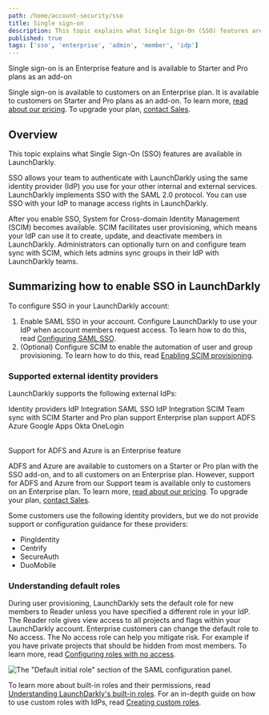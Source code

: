 ```yaml
---
path: /home/account-security/sso
title: Single sign-on
description: This topic explains what Single Sign-On (SSO) features are available in LaunchDarkly.
published: true
tags: ['sso', 'enterprise', 'admin', 'member', 'idp']
---
```


<Callout intent="primary">
<CalloutTitle>Single sign-on is an Enterprise feature and is available to Starter and Pro plans as an add-on</CalloutTitle>
<CalloutDescription>

Single sign-on is available to customers on an Enterprise plan. It is available to customers on Starter and Pro plans as an add-on. To learn more, [read about our pricing](https://launchdarkly.com/pricing/). To upgrade your plan, [contact Sales](https://launchdarkly.com/contact-sales/).

</CalloutDescription>
</Callout>

## Overview

This topic explains what Single Sign-On (SSO) features are available in LaunchDarkly.

SSO allows your team to authenticate with LaunchDarkly using the same identity provider (IdP) you use for your other internal and external services. LaunchDarkly implements SSO with the SAML 2.0 protocol. You can use SSO with your IdP to manage access rights in LaunchDarkly.

After you enable SSO, System for Cross-domain Identity Management (SCIM) becomes available. SCIM facilitates user provisioning, which means your IdP can use it to create, update, and deactivate members in LaunchDarkly. Administrators can optionally turn on and configure team sync with SCIM, which lets admins sync groups in their IdP with LaunchDarkly teams.

## Summarizing how to enable SSO in LaunchDarkly

To configure SSO in your LaunchDarkly account:

1. Enable SAML SSO in your account. Configure LaunchDarkly to use your IdP when account members request access. To learn how to do this, read [Configuring SAML SSO](/home/account-security/sso/saml).
2. (Optional) Configure SCIM to enable the automation of user and group provisioning. To learn how to do this, read [Enabling SCIM provisioning](/home/account-security/sso/scim).

### Supported external identity providers

LaunchDarkly supports the following external IdPs:

<Table>
  <TableHeader>
    <TableHeadCell>
    Identity providers
    </TableHeadCell>
    <TableHeadCell>
    IdP Integration SAML SSO
    </TableHeadCell>
    <TableHeadCell>
    IdP Integration SCIM
    </TableHeadCell>
    <TableHeadCell>
    Team sync with SCIM
    </TableHeadCell>
    <TableHeadCell>
    Starter and Pro plan support
    </TableHeadCell>
    <TableHeadCell>
    Enterprise plan support
    </TableHeadCell>
  </TableHeader>
  <TableBody>
    <TableRow>
      <TableCell>
      ADFS
      </TableCell>
      <TableCell>
        <Icon name="checkbox-marked-circle" height="1.5rem" fill="primarySafe"></Icon>
      </TableCell>
      <TableCell>
      </TableCell>
      <TableCell>
      </TableCell>
      <TableCell>
      </TableCell>
      <TableCell>
        <Icon name="checkbox-marked-circle" height="1.5rem" fill="primarySafe"></Icon>
      </TableCell>
    </TableRow>
    <TableRow>
      <TableCell>
      Azure
      </TableCell>
      <TableCell>
        <Icon name="checkbox-marked-circle" height="1.5rem" fill="primarySafe"></Icon>
      </TableCell>
      <TableCell>
      </TableCell>
      <TableCell>
      </TableCell>
      <TableCell>
      </TableCell>
      <TableCell>
        <Icon name="checkbox-marked-circle" height="1.5rem" fill="primarySafe"></Icon>
      </TableCell>
    </TableRow>
    <TableRow>
      <TableCell>
      Google Apps
      </TableCell>
      <TableCell>
        <Icon name="checkbox-marked-circle" height="1.5rem" fill="primarySafe"></Icon>
      </TableCell>
      <TableCell>
      </TableCell>
      <TableCell>
      </TableCell>
      <TableCell>
        <Icon name="checkbox-marked-circle" height="1.5rem" fill="primarySafe"></Icon>
      </TableCell>
      <TableCell>
        <Icon name="checkbox-marked-circle" height="1.5rem" fill="primarySafe"></Icon>
      </TableCell>
    </TableRow>
    <TableRow>
      <TableCell>
      Okta
      </TableCell>
      <TableCell>
        <Icon name="checkbox-marked-circle" height="1.5rem" fill="primarySafe"></Icon>
      </TableCell>
      <TableCell>
        <Icon name="checkbox-marked-circle" height="1.5rem" fill="primarySafe"></Icon>
      </TableCell>
      <TableCell>
        <Icon name="checkbox-marked-circle" height="1.5rem" fill="primarySafe"></Icon>
      </TableCell>
      <TableCell>
        <Icon name="checkbox-marked-circle" height="1.5rem" fill="primarySafe"></Icon>
      </TableCell>
      <TableCell>
        <Icon name="checkbox-marked-circle" height="1.5rem" fill="primarySafe"></Icon>
      </TableCell>
    </TableRow>
    <TableRow>
      <TableCell>
      OneLogin
      </TableCell>
      <TableCell>
        <Icon name="checkbox-marked-circle" height="1.5rem" fill="primarySafe"></Icon>
      </TableCell>
      <TableCell>
        <Icon name="checkbox-marked-circle" height="1.5rem" fill="primarySafe"></Icon>
      </TableCell>
      <TableCell>
      </TableCell>
      <TableCell>
        <Icon name="checkbox-marked-circle" height="1.5rem" fill="primarySafe"></Icon>
      </TableCell>
      <TableCell>
        <Icon name="checkbox-marked-circle" height="1.5rem" fill="primarySafe"></Icon>
      </TableCell>
    </TableRow>
  </TableBody>
</Table>

<Callout intent="primary">
<CalloutTitle>Support for ADFS and Azure is an Enterprise feature</CalloutTitle>
<CalloutDescription>

ADFS and Azure are available to customers on a Starter or Pro plan with the SSO add-on, and to all customers on an Enterprise plan. However, support for ADFS and Azure from our Support team is available only to customers on an Enterprise plan. To learn more, [read about our pricing](https://launchdarkly.com/pricing/). To upgrade your plan, [contact Sales](https://launchdarkly.com/contact-sales/).

</CalloutDescription>
</Callout>

Some customers use the following identity providers, but we do not provide support or configuration guidance for these providers:

- PingIdentity
- Centrify
- SecureAuth
- DuoMobile

### Understanding default roles

During user provisioning, LaunchDarkly sets the default role for new members to Reader unless you have specified a different role in your IdP. The Reader role gives view access to all projects and flags within your LaunchDarkly account. Enterprise customers can change the default role to No access. The No access role can help you mitigate risk. For example if you have private projects that should be hidden from most members. To learn more, read [Configuring roles with no access](/guides/teams-roles/no-access).

![The "Default initial role" section of the SAML configuration panel.](default-initial-saml-role.png)

To learn more about built-in roles and their permissions, read [Understanding LaunchDarkly's built-in roles](/home/members/built-in-roles#understanding-launchdarklys-built-in-roles). For an in-depth guide on how to use custom roles with IdPs, read [Creating custom roles](/guides/teams-roles/custom-roles#using-custom-roles-with-your-idp).
